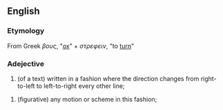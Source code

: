 ==English==

===Etymology===

From Greek ''&beta;&omicron;&upsilon;&sigmaf;'', "[[ox]]" + ''&sigma;&tau;&rho;&epsilon;&phi;&epsilon;&iota;&nu;'', "to [[turn]]"

===Adejective===

# (of a text) written in a fashion where the direction changes from right-to-left to left-to-right every other line; 

# (figurative) any motion or scheme in this fashion;